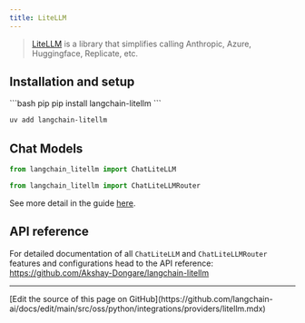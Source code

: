 ```yaml
---
title: LiteLLM
---
```


>[LiteLLM](https://github.com/BerriAI/litellm) is a library that simplifies calling Anthropic, Azure, Huggingface, Replicate, etc.

## Installation and setup

<CodeGroup>
```bash pip
pip install langchain-litellm
```

```bash uv
uv add langchain-litellm
```
</CodeGroup>

## Chat Models
```python
from langchain_litellm import ChatLiteLLM
```
```python
from langchain_litellm import ChatLiteLLMRouter
```
See more detail in the guide [here](/oss/python/integrations/chat/litellm).

## API reference
For detailed documentation of all `ChatLiteLLM` and `ChatLiteLLMRouter` features and configurations head to the API reference: https://github.com/Akshay-Dongare/langchain-litellm

---

<Callout icon="pen-to-square" iconType="regular">
  [Edit the source of this page on GitHub](https://github.com/langchain-ai/docs/edit/main/src/oss/python/integrations/providers/litellm.mdx)
</Callout>
